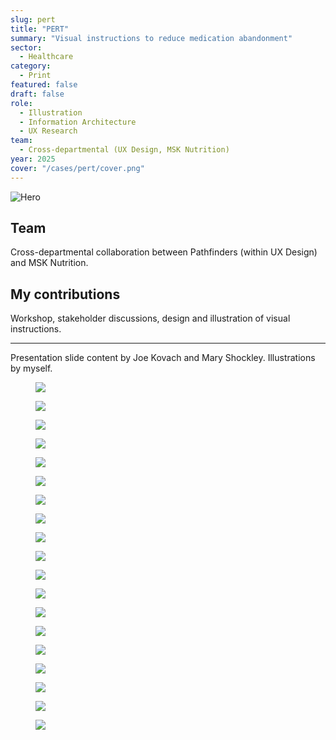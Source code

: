 ```yaml
---
slug: pert
title: "PERT"
summary: "Visual instructions to reduce medication abandonment"
sector:
  - Healthcare
category:
  - Print
featured: false
draft: false
role:
  - Illustration
  - Information Architecture
  - UX Research
team:
  - Cross-departmental (UX Design, MSK Nutrition)
year: 2025
cover: "/cases/pert/cover.png"
---
```


![Hero](/cases/pert/hero.png)


## Team

Cross-departmental collaboration between Pathfinders (within UX Design) and MSK Nutrition. 

## My contributions
Workshop, stakeholder discussions, design and illustration of visual instructions.

---

Presentation slide content by Joe Kovach and Mary Shockley. Illustrations by myself. 


<figure>
<img src="/cases/pert/slide.002.jpeg" />
</figure>
<figure>
<img src="/cases/pert/slide.003.jpeg" />
</figure>
<figure>
<img src="/cases/pert/slide.004.jpeg" />
</figure>
<figure>
<img src="/cases/pert/slide.005.jpeg" />
</figure>
<figure>
<img src="/cases/pert/slide.006.jpeg" />
</figure>
<figure>
<img src="/cases/pert/slide.007.jpeg" />
</figure>
<figure>
<img src="/cases/pert/slide.008.jpeg" />
</figure>
<figure>
<img src="/cases/pert/slide.009.jpeg" /> 
</figure>
<figure>
<img src="/cases/pert/slide.010.jpeg" />
</figure>
<figure>
<img src="/cases/pert/slide.011.jpeg" /> 
</figure>
<figure>
<img src="/cases/pert/slide.012.jpeg" /> 
</figure>
<figure>
<img src="/cases/pert/slide.013.jpeg" /> 
</figure>
<figure>
<img src="/cases/pert/slide.014.jpeg" /> 
</figure>
<figure>
<img src="/cases/pert/slide.015.jpeg" /> 
</figure>
<figure>
<img src="/cases/pert/slide.016.jpeg" /> 
</figure>
<figure>
<img src="/cases/pert/slide.017.jpeg" />
</figure>
<figure>
<img src="/cases/pert/slide.018.jpeg" />
</figure>
<figure>
<img src="/cases/pert/slide.019.jpeg" />
</figure>
<figure>
<img src="/cases/pert/slide.021.jpeg" />
</figure>
